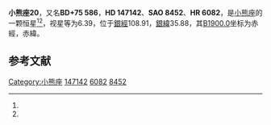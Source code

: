 {{Starbox begin
| name = 小熊座20
}}
{{Starbox observe
| epoch = [[J2000.0|J2000.0]]
| constell = [[小熊座|小熊座]]<ref name=SIMBAD>{{cite web
 | url=http://simbad.u-strasbg.fr/simbad/sim-id?Ident=HR+6082
 | title=Pulsating variable Star
 | publisher=Centre de Données astronomiques de Strasbourg
 | work=SIMBAD
 | accessdate=2012-07-13
 | archive-date=2019-08-05
 | archive-url=https://web.archive.org/web/20190805040622/http://simbad.u-strasbg.fr/simbad/sim-id?Ident=HR+6082
 | dead-url=no
 }}</ref><ref name=DATA>{{cite web
 | url=http://vizier.u-strasbg.fr/viz-bin/VizieR-5?-out.add=.&-source=5050&-corr=PK=HR&-out.max=9999&HR=6082
 | title=VizieR Detailed Page
 | accessdate=2012-07-13
 | archive-date=2019-08-03
 | archive-url=https://web.archive.org/web/20190803162709/http://vizier.u-strasbg.fr/viz-bin/VizieR-5?-out.add=.&-source=5050&-corr=PK=HR&-out.max=9999&HR=6082
 | dead-url=no
 }}</ref>
| 星官 = 
| ra = {{RA|16|12|32.2}}<ref name=SIMBAD /><ref name=DATA />
| dec = {{DEC|+75|12|38}}<ref name=SIMBAD /><ref name=DATA />
| appmag_v = 6.39<ref name=SIMBAD /><ref name=DATA />
}}
{{Starbox character
| class = K2IV<ref name=SIMBAD /><ref name=DATA />
| b-v = <ref name=SIMBAD /><ref name=DATA />
| u-b = <ref name=SIMBAD /><ref name=DATA />
| r-i = <ref name=SIMBAD /><ref name=DATA />
| variable = 
}}
{{Starbox astrometry
| radial_v = 
| prop_mo_ra = -26
| parallax = 
| p_error = 
}}
{{Starbox catalog
| names =BD+75 586，[[SAO星表|SAO]] 8452，[[HD星表|HD]] 147142，[[HR星表|HR]] 6082}}
{{Starbox reference |Simbad=HR+6082}}
{{Starbox end}}

'''小熊座20'''，又名'''BD+75 586'''，'''HD 147142'''、'''SAO 8452'''、'''HR 6082'''，是[[小熊座|小熊座]]的一颗恒星<ref name=SIMBAD /><ref name=DATA />，视星等为6.39，位于[[銀道座標系|銀經]]108.91，[[銀道座標系|銀緯]]35.88，其[[B1900.0|B1900.0]]坐标为赤經{{RA|16|15|2.6}}，赤緯{{DEC|+75|35.88|31}}。

== 参考文献 ==
{{reflist}}

{{star-stub}}

{{小熊座恒星}}
[[Category:小熊座|Category:小熊座]]
[[Category:HD和HDE天體|147142]]
[[Category:HR天體|6082]]
[[Category:SAO天體|8452]]
